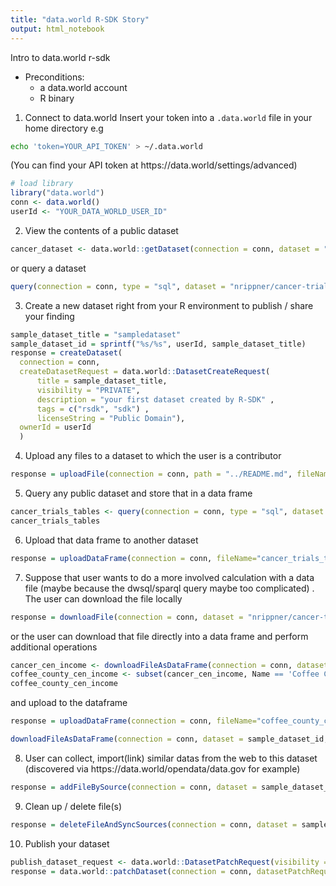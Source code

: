 ```yaml
---
title: "data.world R-SDK Story"
output: html_notebook
---
```


Intro to data.world r-sdk

* Preconditions:
    + a data.world account
    + R binary 

1. Connect to data.world 
Insert your token into a `.data.world` file in your home directory e.g 
``` bash
echo 'token=YOUR_API_TOKEN' > ~/.data.world
```
(You can find your API token at https://data.world/settings/advanced)
```r
# load library
library("data.world")
conn <- data.world()
userId <- "YOUR_DATA_WORLD_USER_ID"
```

2. View the contents of a public dataset
```r
cancer_dataset <- data.world::getDataset(connection = conn, dataset = "nrippner/cancer-trials")
```
or query a dataset
```r
query(connection = conn, type = "sql", dataset = "nrippner/cancer-trials", query = "SELECT * FROM Tables")
```

3. Create a new dataset right from your R environment to publish / share your  finding
```r
sample_dataset_title = "sampledataset"
sample_dataset_id = sprintf("%s/%s", userId, sample_dataset_title)
response = createDataset(
  connection = conn,
  createDatasetRequest = data.world::DatasetCreateRequest(
      title = sample_dataset_title,
      visibility = "PRIVATE",
      description = "your first dataset created by R-SDK" ,
      tags = c("rsdk", "sdk") ,
      licenseString = "Public Domain"),
  ownerId = userId
  )
```

4. Upload any files to a dataset to which the user is a contributor
```r
response = uploadFile(connection = conn, path = "../README.md", fileName = "README.md", sample_dataset_id)
```

5. Query any public dataset and store that in a data frame
```r
cancer_trials_tables <- query(connection = conn, type = "sql", dataset = "nrippner/cancer-trials", query = "SELECT * FROM Tables")
cancer_trials_tables
```

6. Upload that data frame to another dataset
```r
response = uploadDataFrame(connection = conn, fileName="cancer_trials_table.csv", dataFrame = cancer_trials_tables, dataset = sample_dataset_id)
```

7. Suppose that user wants to do a more involved calculation with a data file (maybe because the dwsql/sparql query maybe too complicated) . The user can download the file locally
```r
response = downloadFile(connection = conn, dataset = "nrippner/cancer-trials", fileName = "cen_income.csv", output = "tmp/cen_income.csv")
```
or the user can download that file directly into a data frame and perform additional operations
```r
cancer_cen_income <- downloadFileAsDataFrame(connection = conn, dataset = "nrippner/cancer-trials", fileName = "cen_income.csv")
coffee_county_cen_income <- subset(cancer_cen_income, Name == 'Coffee County', select=c(Name, Postal.Code, Median.Household.Income))
coffee_county_cen_income
```
and upload to the dataframe
```r
response = uploadDataFrame(connection = conn, fileName="coffee_county_cen_income.csv", dataFrame = coffee_county_cen_income, dataset = sample_dataset_id)
```

```r
downloadFileAsDataFrame(connection = conn, dataset = sample_dataset_id, fileName = "coffee_county_cen_income.csv")
```

8. User can collect, import(link) similar datas from the web to this dataset (discovered via https://data.world/opendata/data.gov for example)
```r
response = addFileBySource(connection = conn, dataset = sample_dataset_id, name = "alabama_gravesites.csv", url = "https://inventory.data.gov/dataset/1cf2471d-cfc6-4004-9d98-1e8d3e9cb5ae/resource/868c08d1-27c9-41f9-b486-d7c24dfd4aa9/download/nglalabama.csv")

```

9. Clean up / delete file(s)
```r
response = deleteFileAndSyncSources(connection = conn, dataset = sample_dataset_id, name = "coffee_county_cen_income.csv")
```

10. Publish your dataset
```r
publish_dataset_request <- data.world::DatasetPatchRequest(visibility = "OPEN")
response = data.world::patchDataset(connection = conn, datasetPatchRequest = publish_dataset_request, datasetid = sample_dataset_id)
```
